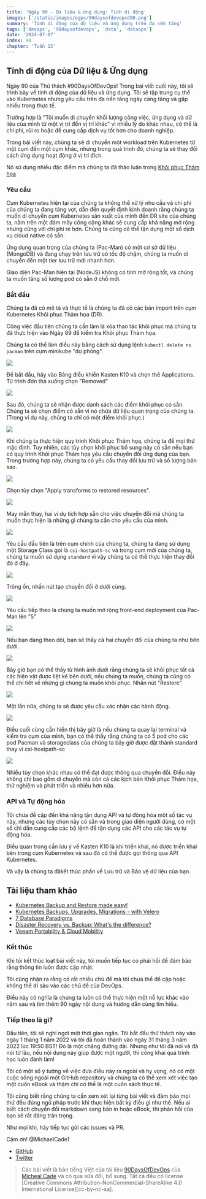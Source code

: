 ```yaml
---
title: 'Ngày 90 - Dữ liệu & ứng dụng: Tính di động'
images: ['/static/images/ogps/90daysofdevopsd90.png']
summary: 'Tính di động của dữ liệu và ứng dụng trên đa nền tảng'
tags: ['devops', '90daysofdevops', 'data', 'dataops']
date: '2024-07-07'
index: 90
chapter: 'Tuần 13'
---
```


<TOCInline toc={props.toc} asDisclosure />

## Tính di động của Dữ liệu & Ứng dụng

Ngày 90 của Thử thách #90DaysOfDevOps! Trong bài viết cuối này, tôi sẽ trình bày về tính di động của dữ liệu và ứng dụng. Tôi sẽ tập trung cụ thể vào Kubernetes nhưng yêu cầu trên đa nền tảng ngày càng tăng và gặp nhiều trong thực tế.

Trường hợp là "Tôi muốn di chuyển khối lượng công việc, ứng dụng và dữ liệu của mình từ một vị trí đến vị trí khác" vì nhiều lý do khác nhau, có thể là chi phí, rủi ro hoặc để cung cấp dịch vụ tốt hơn cho doanh nghiệp.

Trong bài viết này, chúng ta sẽ di chuyển một workload trên Kubernetes từ một cụm đến một cụm khác, nhưng trong quá trình đó, chúng ta sẽ thay đổi cách ứng dụng hoạt động ở vị trí đích.

Nó sử dụng nhiều đặc điểm mà chúng ta đã thảo luận trong [Khôi phục Thảm họa](https://vntechies.dev/courses/90-ngay-devops/ngay-89-khac-phuc-tham-hoa-dr)

### **Yêu cầu**

Cụm Kubernetes hiện tại của chúng ta không thể xử lý nhu cầu và chi phí của chúng ta đang tăng vọt, dẫn đến quyết định kinh doanh rằng chúng ta muốn di chuyển cụm Kubernetes sản xuất của mình đến DR site của chúng ta, nằm trên một đám mây công cộng khác sẽ cung cấp khả năng mở rộng nhưng cũng với chi phí rẻ hơn. Chúng ta cũng có thể tận dụng một số dịch vụ cloud native có sẵn.

Ứng dụng quan trọng của chúng ta (Pac-Man) có một cơ sở dữ liệu (MongoDB) và đang chạy trên lưu trữ có tốc độ chậm, chúng ta muốn di chuyển đến một tier lưu trữ mới nhanh hơn.

Giao diện Pac-Man hiện tại (NodeJS) không có tính mở rộng tốt, và chúng ta muốn tăng số lượng pod có sẵn ở chỗ mới.

### Bắt đầu

Chúng ta đã có mô tả và thực tế là chúng ta đã có các bản import trên cụm Kubernetes Khôi phục Thảm họa (DR).

Công việc đầu tiên chúng ta cần làm là xóa thao tác khôi phục mà chúng ta đã thực hiện vào Ngày 89 để kiểm tra Khôi phục Thảm họa.

Chúng ta có thể làm điều này bằng cách sử dụng lệnh `kubectl delete ns pacman` trên cụm minikube "dự phòng".

![](/static/images/assets/Day90_Data1.png)

Để bắt đầu, hãy vào Bảng điều khiển Kasten K10 và chọn thẻ Applications. Từ trình đơn thả xuống chọn "Removed"

![](/static/images/assets/Day90_Data2.png)

Sau đó, chúng ta sẽ nhận được danh sách các điểm khôi phục có sẵn. Chúng ta sẽ chọn điểm có sẵn vì nó chứa dữ liệu quan trọng của chúng ta. (Trong ví dụ này, chúng ta chỉ có một điểm khôi phục.)

![](/static/images/assets/Day90_Data3.png)

Khi chúng ta thực hiện quy trình Khôi phục Thảm họa, chúng ta để mọi thứ mặc định. Tuy nhiên, các tùy chọn khôi phục bổ sung này có sẵn nếu bạn có quy trình Khôi phục Thảm họa yêu cầu chuyển đổi ứng dụng của bạn. Trong trường hợp này, chúng ta có yêu cầu thay đổi lưu trữ và số lượng bản sao.

![](/static/images/assets/Day90_Data4.png)

Chọn tùy chọn "Apply transforms to restored resources".

![](/static/images/assets/Day90_Data5.png)

May mắn thay, hai ví dụ tích hợp sẵn cho việc chuyển đổi mà chúng ta muốn thực hiện là những gì chúng ta cần cho yêu cầu của mình.

![](/static/images/assets/Day90_Data6.png)

Yêu cầu đầu tiên là trên cụm chính của chúng ta, chúng ta đang sử dụng một Storage Class gọi là `csi-hostpath-sc` và trong cụm mới của chúng ta, chúng ta muốn sử dụng `standard` vì vậy chúng ta có thể thực hiện thay đổi đó ở đây.

![](/static/images/assets/Day90_Data7.png)

Trông ổn, nhấn nút tạo chuyển đổi ở dưới cùng.

![](/static/images/assets/Day90_Data8.png)

Yêu cầu tiếp theo là chúng ta muốn mở rộng front-end deployment của Pac-Man lên "5"

![](/static/images/assets/Day90_Data9.png)

Nếu bạn đang theo dõi, bạn sẽ thấy cả hai chuyển đổi của chúng ta như bên dưới.

![](/static/images/assets/Day90_Data10.png)

Bây giờ bạn có thể thấy từ hình ảnh dưới rằng chúng ta sẽ khôi phục tất cả các hiện vật được liệt kê bên dưới, nếu chúng ta muốn, chúng ta cũng có thể chi tiết về những gì chúng ta muốn khôi phục. Nhấn nút "Restore"

![](/static/images/assets/Day90_Data11.png)

Một lần nữa, chúng ta sẽ được yêu cầu xác nhận các hành động.

![](/static/images/assets/Day90_Data12.png)

Điều cuối cùng cần hiển thị bây giờ là nếu chúng ta quay lại terminal và kiểm tra cụm của mình, bạn có thể thấy rằng chúng ta có 5 pod cho các pod Pacman và storageclass của chúng ta bây giờ được đặt thành standard thay vì csi-hostpath-sc

![](/static/images/assets/Day90_Data13.png)

Nhiều tùy chọn khác nhau có thể đạt được thông qua chuyển đổi. Điều này không chỉ bao gồm di chuyển mà còn cả các kịch bản Khôi phục Thảm họa, thử nghiệm và phát triển và nhiều hơn nữa.

### API và Tự động hóa

Tôi chưa đề cập đến khả năng tận dụng API và tự động hóa một số tác vụ này, nhưng các tùy chọn này có sẵn và trong giao diện người dùng, có một số chỉ dẫn cung cấp các bộ lệnh để tận dụng các API cho các tác vụ tự động hóa.

Điều quan trọng cần lưu ý về Kasten K10 là khi triển khai, nó được triển khai bên trong cụm Kubernetes và sau đó có thể được gọi thông qua API Kubernetes.

Và vậy là chúng ta đãkết thúc phần về Lưu trữ và Bảo vệ dữ liệu của bạn.

## Tài liệu tham khảo

- [Kubernetes Backup and Restore made easy!](https://www.youtube.com/watch?v=01qcYSck1c4&t=217s)
- [Kubernetes Backups, Upgrades, Migrations - with Velero](https://www.youtube.com/watch?v=zybLTQER0yY)
- [7 Database Paradigms](https://www.youtube.com/watch?v=W2Z7fbCLSTw&t=520s)
- [Disaster Recovery vs. Backup: What's the difference?](https://www.youtube.com/watch?v=07EHsPuKXc0)
- [Veeam Portability & Cloud Mobility](https://www.youtube.com/watch?v=hDBlTdzE6Us&t=3s)

### **Kết thúc**

Khi tôi kết thúc loạt bài viết này, tôi muốn tiếp tục có phải hồi để đảm bảo rằng thông tin luôn được cập nhật.

Tôi cũng nhận ra rằng có rất nhiều chủ đề mà tôi chưa thể đề cập hoặc không thể đi sâu vào các chủ đề của DevOps.

Điều này có nghĩa là chúng ta luôn có thể thực hiện một nỗ lực khác vào năm sau và tìm thêm 90 ngày nội dung và hướng dẫn cùng tìm hiểu.

### Tiếp theo là gì?

Đầu tiên, tôi sẽ nghỉ ngơi một thời gian ngắn. Tôi bắt đầu thử thách này vào ngày 1 tháng 1 năm 2022 và tôi đã hoàn thành vào ngày 31 tháng 3 năm 2022 lúc 19:50 BST! Đó là một chặng đường dài. Nhưng như tôi đã nói và đã nói từ lâu, nếu nội dung này giúp được một người, thì công khai quá trình học luôn đánh làm!

Tôi có một số ý tưởng về việc đưa điều này ra ngoài và hy vọng, nó có một cuộc sống ngoài một GitHub repository và chúng ta có thể xem xét việc tạo một cuốn eBook và thậm chí có thể là một cuốn sách thực tế.

Tôi cũng biết rằng chúng ta cần xem xét lại từng bài viết và đảm bảo mọi thứ đều đúng ngữ pháp trước khi thực hiện bất kỳ điều gì như thế. Nếu ai biết cách chuyển đổi markdown sang bản in hoặc eBook, thì phản hồi của bạn sẽ rất đáng trân trọng.

Như mọi khi, hãy tiếp tục gửi các issues và PR.

Cảm ơn!
@MichaelCade1

- [GitHub](https://github.com/MichaelCade)
- [Twitter](https://twitter.com/MichaelCade1)

> Các bài viết là bản tiếng Việt của tài liệu [90DaysOfDevOps](https://github.com/MichaelCade/90DaysOfDevOps/tree/main/2022/Days) của [Micheal Cade](https://twitter.com/MichaelCade1) và có qua sửa đổi, bổ sung. Tất cả đều có license [Creative Commons Attribution-NonCommercial-ShareAlike 4.0 International License][cc-by-nc-sa].
